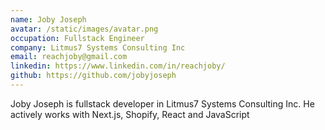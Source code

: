 ```yaml
---
name: Joby Joseph
avatar: /static/images/avatar.png
occupation: Fullstack Engineer
company: Litmus7 Systems Consulting Inc
email: reachjoby@gmail.com
linkedin: https://www.linkedin.com/in/reachjoby/
github: https://github.com/jobyjoseph
---
```


Joby Joseph is fullstack developer in Litmus7 Systems Consulting Inc. He actively works with Next.js, Shopify, React and JavaScript
